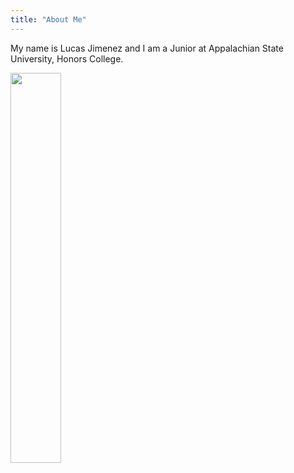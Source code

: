 ```yaml
---
title: "About Me"
---
```


My name is Lucas Jimenez and I am a Junior at Appalachian State University, Honors College.


![](./pictures/IMG_2284.png){width=40% fig-align="center"}

